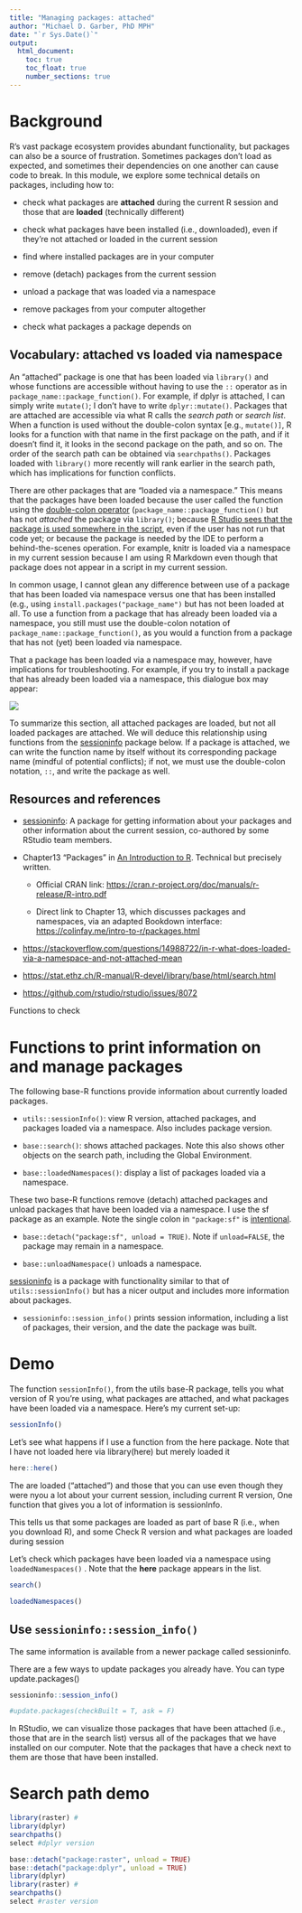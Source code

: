 ```yaml
---
title: "Managing packages: attached"
author: "Michael D. Garber, PhD MPH"
date: "`r Sys.Date()`"
output:
  html_document:
    toc: true
    toc_float: true
    number_sections: true
---
```


# Background

R's vast package ecosystem provides abundant functionality, but packages can also be a source of frustration. Sometimes packages don't load as expected, and sometimes their dependencies on one another can cause code to break. In this module, we explore some technical details on packages, including how to:

-   check what packages are **attached** during the current R session and those that are **loaded** (technically different)

-   check what packages have been installed (i.e., downloaded), even if they're not attached or loaded in the current session

-   find where installed packages are in your computer

-   remove (detach) packages from the current session

-   unload a package that was loaded via a namespace

-   remove packages from your computer altogether

-   check what packages a package depends on

## Vocabulary: attached vs loaded via namespace

An "attached" package is one that has been loaded via `library()` and whose functions are accessible without having to use the `::` operator as in `package_name::package_function()`. For example, if dplyr is attached, I can simply write `mutate()`; I don't have to write `dplyr::mutate()`. Packages that are attached are accessible via what R calls the *search path* or *search list*. When a function is used without the double-colon syntax [e.g., `mutate()]`, R looks for a function with that name in the first package on the path, and if it doesn't find it, it looks in the second package on the path, and so on. The order of the search path can be obtained via `searchpaths()`. Packages loaded with `library()` more recently will rank earlier in the search path, which has implications for function conflicts.

There are other packages that are "loaded via a namespace." This means that the packages have been loaded because the user called the function using the [double-colon operator](https://stat.ethz.ch/R-manual/R-devel/library/base/html/ns-dblcolon.html) (`package_name::package_function()` but has not *attached* the package via `library()`; because [R Studio sees that the package is used somewhere in the script](https://github.com/rstudio/rstudio/issues/8072), even if the user has not run that code yet; or because the package is needed by the IDE to perform a behind-the-scenes operation. For example, knitr is loaded via a namespace in my current session because I am using R Markdown even though that package does not appear in a script in my current session.

In common usage, I cannot glean any difference between use of a package that has been loaded via namespace versus one that has been installed (e.g., using `install.packages("package_name")` but has not been loaded at all. To use a function from a package that has already been loaded via a namespace, you still must use the double-colon notation of `package_name::package_function()`, as you would a function from a package that has not (yet) been loaded via namespace.

That a package has been loaded via a namespace may, however, have implications for troubleshooting. For example, if you try to install a package that has already been loaded via a namespace, this dialogue box may appear:

![](images/updating-loaded-packages.png)

To summarize this section, all attached packages are loaded, but not all loaded packages are attached. We will deduce this relationship using functions from the [sessioninfo](https://r-lib.github.io/sessioninfo/) package below. If a package is attached, we can write the function name by itself without its corresponding package name (mindful of potential conflicts); if not, we must use the double-colon notation, `::`, and write the package as well.

## Resources and references

-   [sessioninfo](https://cran.rstudio.com/web/packages/sessioninfo/readme/README.html): A package for getting information about your packages and other information about the current session, co-authored by some RStudio team members.

-   Chapter13 "Packages" in [An Introduction to R]{.underline}. Technical but precisely written.

    -   Official CRAN link: <https://cran.r-project.org/doc/manuals/r-release/R-intro.pdf>

    -   Direct link to Chapter 13, which discusses packages and namespaces, via an adapted Bookdown interface: <https://colinfay.me/intro-to-r/packages.html>

-   <https://stackoverflow.com/questions/14988722/in-r-what-does-loaded-via-a-namespace-and-not-attached-mean>

-   <https://stat.ethz.ch/R-manual/R-devel/library/base/html/search.html>

-   <https://github.com/rstudio/rstudio/issues/8072>

Functions to check

# Functions to print information on and manage packages

The following base-R functions provide information about currently loaded packages.

-   `utils::sessionInfo()`: view R version, attached packages, and packages loaded via a namespace. Also includes package version.

-   `base::search()`: shows attached packages. Note this also shows other objects on the search path, including the Global Environment.

-   `base::loadedNamespaces()`: display a list of packages loaded via a namespace.

These two base-R functions remove (detach) attached packages and unload packages that have been loaded via a namespace. I use the sf package as an example. Note the single colon in `"package:sf"` is [intentional](https://www.rdocumentation.org/packages/base/versions/3.6.2/topics/detach).

-   `base::detach("package:sf", unload = TRUE)`. Note if `unload=FALSE`, the package may remain in a namespace.

-   `base::unloadNamespace()` unloads a namespace.

[sessioninfo](https://r-lib.github.io/sessioninfo/) is a package with functionality similar to that of `utils::sessionInfo()` but has a nicer output and includes more information about packages.

-   `sessioninfo::session_info()` prints session information, including a list of packages, their version, and the date the package was built.

# Demo

The function `sessionInfo()`, from the utils base-R package, tells you what version of R you're using, what packages are attached, and what packages have been loaded via a namespace. Here's my current set-up:

```r
sessionInfo()
```

Let's see what happens if I use a function from the here package. Note that I have not loaded here via library(here) but merely loaded it

```r
here::here()
```

The are loaded ("attached") and those that you can use even though they were nyou a lot about your current session, including current R version, One function that gives you a lot of information is sessionInfo.

This tells us that some packages are loaded as part of base R (i.e., when you download R), and some Check R version and what packages are loaded during session

Let's check which packages have been loaded via a namespace using `loadedNamespaces()` . Note that the **here** package appears in the list.

```r
search()
```

```r
loadedNamespaces()
```

## Use `sessioninfo::session_info()`

The same information is available from a newer package called sessioninfo.

There are a few ways to update packages you already have. You can type update.packages()

```r
sessioninfo::session_info()
```

```r
#update.packages(checkBuilt = T, ask = F)
```

In RStudio, we can visualize those packages that have been attached (i.e., those that are in the search list) versus all of the packages that we have installed on our computer. Note that the packages that have a check next to them are those that have been installed.

# Search path demo

```r
library(raster) #
library(dplyr) 
searchpaths()
select #dplyr version
```

```r
base::detach("package:raster", unload = TRUE)
base::detach("package:dplyr", unload = TRUE)
library(dplyr) 
library(raster) #
searchpaths()
select #raster version
```
